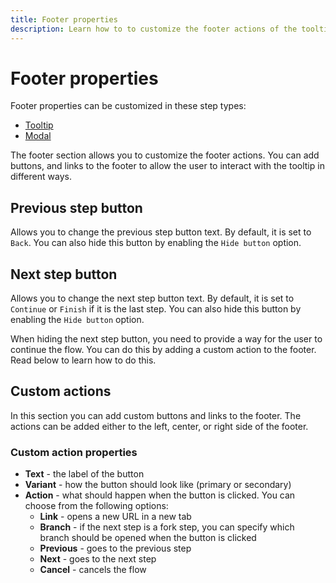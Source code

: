 ```yaml
---
title: Footer properties
description: Learn how to to customize the footer actions of the tooltip and modal steps
---
```


# Footer properties

Footer properties can be customized in these step types:

- [Tooltip](/step-types/tooltip)
- [Modal](/step-types/modal)

The footer section allows you to customize the footer actions. You can add buttons, and links to the footer to allow the user to interact with the tooltip in different ways.

## Previous step button

Allows you to change the previous step button text. By default, it is set to `Back`. You can also hide this button by enabling the `Hide button` option.

## Next step button

Allows you to change the next step button text. By default, it is set to `Continue` or `Finish` if it is the last step. You can also hide this button by enabling the `Hide button` option.

When hiding the next step button, you need to provide a way for the user to continue the flow. You can do this by adding a custom action to the footer. Read below to learn how to do this.

## Custom actions

In this section you can add custom buttons and links to the footer. The actions can be added either to the left, center, or right side of the footer.

### Custom action properties

- **Text** - the label of the button
- **Variant** - how the button should look like (primary or secondary)
- **Action** - what should happen when the button is clicked. You can choose from the following options:
  - **Link** - opens a new URL in a new tab
  - **Branch** - if the next step is a fork step, you can specify which branch should be opened when the button is clicked
  - **Previous** - goes to the previous step
  - **Next** - goes to the next step
  - **Cancel** - cancels the flow
